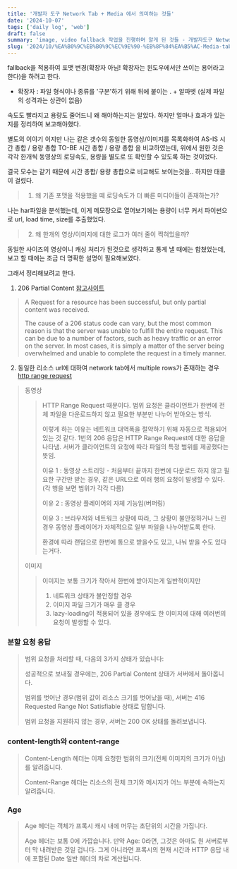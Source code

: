 ```yaml
---
title: '개발자 도구 Network Tab + Media 에서 의미하는 것들'
date: '2024-10-07'
tags: ['daily log', 'web']
draft: false
summary: 'image, video fallback 작업을 진행하며 알게 된 것들 - 개발자도구 Network Tab & Media'
slug: '2024/10/%EA%B0%9C%EB%B0%9C%EC%9E%90-%EB%8F%84%EA%B5%AC-Media-tab-%EC%97%90%EC%84%9C-%EC%9D%98%EB%AF%B8%ED%95%98%EB%8A%94-%EA%B2%83%EB%93%A4'
---
```

fallback을 적용하여 포맷 변경(확장자 아님! 확장자는 윈도우에서만 쓰이는 용어라고 한다)을 하려고 한다.
- 확장자 : 파일 형식이나 종류를 '구분'하기 위해 뒤에 붙이는 . + 알파벳 (실제 파일의 성격과는 상관이 없음)

속도도 빨라지고 용량도 줄어드니 왜 해야하는지는 알았다.
하지만 얼마나 효과가 있는지를 정리하여 보고해야했다.

별도의 이야기 이지만
나는 같은 갯수의 동일한 동영상/이미지를 목록화하여
AS-IS 시간 총합 / 용량 총합
TO-BE 시간 총합 / 용량 총합
을 비교하였는데, 위에서 원한 것은 각각 한개씩 동영상의 로딩속도, 용량을 별도로 또 확인할 수 있도록 하는 것이었다.

결국 모수는 같기 때문에 시간 총합/ 용량 총합으로 비교해도 보이는것을..
하지만 태클이 걸렸다.

>1. 왜 기존 포맷을 적용했을 떼 로딩속도가 더 빠른 미디어들이 존재하는가?

나는 har파일을 분석했는데, 이게 메모장으로 열어보기에는 용량이 너무 커서 파이썬으로 url, load time, size를 추출했었다.
>2. 왜 한개의 영상/이미지에 대한 로그가 여러 줄이 찍혀있을까?

동일한 사이즈의 영상이니 캐싱 처리가 된것으로 생각하고 통계 낼 때에는 합쳤었는데,
보고 할 때에는 조금 더 명확한 설명이 필요해보였다.

그래서 정리해보려고 한다.
1. 206 Partial Content
   [참고사이트](https://productiveshop.com/http-error-206-partial-content/#:~:text=The%20206%20status%20code%2C%20or,to%20fulfill%20the%20entire%20request.)
>A Request for a resource has been successful, but only partial content was received.
>
>The cause of a 206 status code can vary, but the most common reason is that the server was unable to fulfill the entire request. This can be due to a number of factors, such as heavy traffic or an error on the server. In most cases, it is simply a matter of the server being overwhelmed and unable to complete the request in a timely manner.

2. 동일한 리소스 url에 대하여 network tab에서 multiple rows가 존재하는 경우 [http range request](https://developer.mozilla.org/en-US/docs/Web/HTTP/Range_requests)
> 동영상
>> HTTP Range Request 때문이다. 범위 요청은 클라이언트가 한번에 전체 파일을 다운로드하지 않고 필요한 부분만 나누어 받아오는 방식.
>>
>> 이렇게 하는 이유는 네트워크 대역폭을 절약하기 위해 자동으로 적용되어 있는 것 같다.
>> 1번의 206 응답은 HTTP Range Request에 대한 응답을 나타냄. 서버가 클라이언트의 요청에 따라 파일의 특정 범위를 제공했다는 뜻임.
>>
>> 이유 1 : 동영상 스트리밍 - 처음부터 끝까지 한번에 다운로드 하지 않고 필요한 구간만 받는 경우, 같은 URL으로 여러 행의 요청이 발생할 수 있다.(각 행을 보면 범위가 각각 다름)
>>
>> 이유 2 : 동영상 플레이어의 자체 기능임(버퍼링)
>>
>> 이유 3 : 브라우저와 네트워크 상황에 따라, 그 상황이 불안정하거나 느린 경우 동영상 플레이어가 자체적으로 일부 파일을 나누어받도록 한다.
>>
>> 환경에 따라 랜덤으로 한번에 통으로 받을수도 있고, 나눠 받을 수도 있다는거다.
>
> 이미지
>> 이미지는 보통 크기가 작아서 한번에 받아지는게 일반적이지만
>>
>> 1. 네트워크 상태가 불안정할 경우
>> 2. 이미지 파일 크기가 매우 클 경우
>> 3. lazy-loading이 적용되어 있을 경우에도 한 이미지에 대해 여러번의 요청이 발생할 수 있다.

### 분할 요청 응답
>범위 요청을 처리할 때, 다음의 3가지 상태가 있습니다:
>
>성공적으로 보내질 경우에는, 206 Partial Content 상태가 서버에서 돌아옵니다.
>
>범위를 벗어난 경우(범위 값이 리소스 크기를 벗어났을 때), 서버는 416 Requested Range Not Satisfiable 상태로 답합니다.
>
>범위 요청을 지원하지 않는 경우, 서버는 200 OK 상태를 돌려보냅니다.
>
>

### content-length와 content-range
>Content-Length 헤더는 이제 요청한 범위의 크기(전체 이미지의 크기가 아님)를 알려줍니다.
>
>Content-Range 헤더는 리소스의 전체 크기와 메시지가 어느 부분에 속하는지 알려줍니다.

### Age
> Age 헤더는 객체가 프록시 캐시 내에 머무는 초단위의 시간을 가집니다.
>
>Age 헤더는 보통 0에 가깝습니다. 만약 Age: 0라면, 그것은 아마도 원 서버로부터 막 내려받은 것일 겁니다. 그게 아니라면 프록시의 현재 시간과 HTTP 응답 내에 포함된 Date 일반 헤더의 차로 계산됩니다.